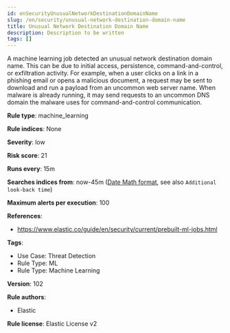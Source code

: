 ```yaml
---
id: enSecurityUnusualNetworkDestinationDomainName
slug: /en/security/unusual-network-destination-domain-name
title: Unusual Network Destination Domain Name
description: Description to be written
tags: []
---
```


<div id="unusual-network-destination-domain-name"></div>

A machine learning job detected an unusual network destination domain name. This can be due to initial access, persistence, command-and-control, or exfiltration activity. For example, when a user clicks on a link in a phishing email or opens a malicious document, a request may be sent to download and run a payload from an uncommon web server name. When malware is already running, it may send requests to an uncommon DNS domain the malware uses for command-and-control communication.

**Rule type**: machine_learning

**Rule indices**: None

**Severity**: low

**Risk score**: 21

**Runs every**: 15m

**Searches indices from**: now-45m ([Date Math format](((ref))/common-options.html#date-math), see also <DocLink id="enSecurityRulesUiCreate" section="set-the-rules-schedule">`Additional look-back time`</DocLink>)

**Maximum alerts per execution**: 100

**References**: 

* https://www.elastic.co/guide/en/security/current/prebuilt-ml-jobs.html

**Tags**: 

* Use Case: Threat Detection
* Rule Type: ML
* Rule Type: Machine Learning

**Version**: 102

**Rule authors**: 

* Elastic

**Rule license**: Elastic License v2

